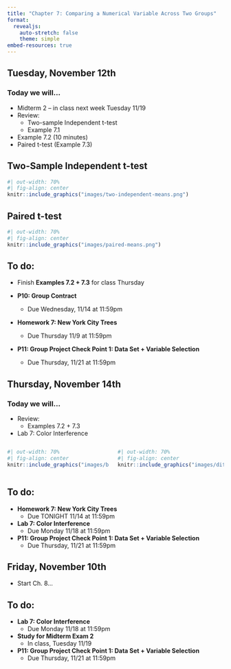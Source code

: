 ```yaml
---
title: "Chapter 7: Comparing a Numerical Variable Across Two Groups"
format: 
  revealjs:
    auto-stretch: false
    theme: simple
embed-resources: true
---
```


## Tuesday, November 12th
### Today we will...

+ Midterm 2 -- in class next week Tuesday 11/19
+ Review:
  + Two-sample Independent t-test
  + Example 7.1
+ Example 7.2 (10 minutes)
+ Paired t-test (Example 7.3)
  
## Two-Sample Independent t-test

```r
#| out-width: 70%
#| fig-align: center
knitr::include_graphics("images/two-independent-means.png")
```

## Paired t-test

```r
#| out-width: 70%
#| fig-align: center
knitr::include_graphics("images/paired-means.png")
```

## To do:
  
+ Finish **Examples 7.2 + 7.3** for class Thursday

+ **P10: Group Contract**
  + Due Wednesday, 11/14 at 11:59pm
  
+ **Homework 7: New York City Trees**
  + Due Thursday 11/9 at 11:59pm
  
+ **P11: Group Project Check Point 1: Data Set + Variable Selection**
  + Due Thursday, 11/21 at 11:59pm

## Thursday, November 14th
### Today we will...

+ Review:
  + Examples 7.2 + 7.3
+ Lab 7: Color Interference 

::: column
:::

::: {.columns}
::: column

```r
#| out-width: 70%
#| fig-align: center
knitr::include_graphics("images/black.png")
```

:::
::: column

```r
#| out-width: 70%
#| fig-align: center
knitr::include_graphics("images/diffcol.png")
```

:::
:::

## To do:

+ **Homework 7: New York City Trees**
  + Due TONIGHT 11/14 at 11:59pm
  
+ **Lab 7: Color Interference**
  + Due Monday 11/18 at 11:59pm
  
+ **P11: Group Project Check Point 1: Data Set + Variable Selection**
  + Due Thursday, 11/21 at 11:59pm


## Friday, November 10th

+ Start Ch. 8...

## To do:
  
+ **Lab 7: Color Interference**
  + Due Monday 11/18 at 11:59pm
  
+ **Study for Midterm Exam 2**
  + In class, Tuesday 11/19
  
+ **P11: Group Project Check Point 1: Data Set + Variable Selection**
  + Due Thursday, 11/21 at 11:59pm

  
